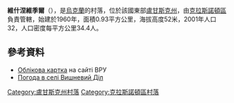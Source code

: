 {{coord|48|32|12|N|39|29|17|E|scale:100000|display=title}}

'''維什涅維季爾'''（{{lang-uk|Вишневий Діл}}），是[[烏克蘭|烏克蘭]]的村落，位於該國東部[[盧甘斯克州|盧甘斯克州]]，由[[克拉斯諾頓區|克拉斯諾頓區]]負責管轄，始建於1960年，面積0.93平方公里，海拔高度52米，2001年人口32，人口密度每平方公里34.4人。

==參考資料==
* [https://web.archive.org/web/20140102193921/http://w1.c1.rada.gov.ua/pls/z7502/A005?rdat1=25.10.2011&rf7571=18063 Облікова картка] на сайті ВРУ
* [http://weather.in.ua/ua/lyganskaja/3803 Погода в селі Вишневий Діл]

{{DEFAULTSORT:Вишневий Діл}}
[[Category:盧甘斯克州村落|Category:盧甘斯克州村落]]
[[Category:克拉斯諾頓區村落|Category:克拉斯諾頓區村落]]


{{Luhansk-geo-stub}}